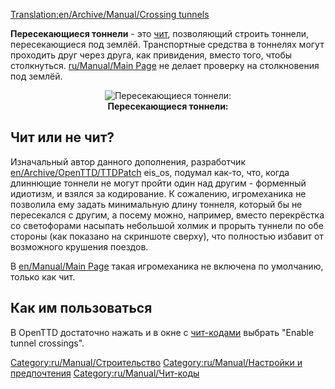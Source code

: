 [[Translation:en/Archive/Manual/Crossing tunnels]]

'''Пересекающиеся тоннели''' - это [[ru/Manual/Чит-коды|чит]], позволяющий строить тоннели, пересекающиеся под землёй. Транспортные средства в тоннелях могут проходить друг через друга, как привидения, вместо того, чтобы столкнуться. [[ru/Manual/Main Page]] не делает проверку на столкновения под землёй.

<center>[[File:en/Archive/Manual/Crossing Tunnels.png|right|frame|'''Пересекающиеся тоннели:''']]</center>

== Чит или не чит? ==

Изначальный автор данного дополнения, разработчик [[en/Archive/OpenTTD/TTDPatch]] eis_os, подумал как-то, что, когда длиннющие тоннели не могут пройти один над другим - форменный идиотизм, и взялся за кодирование. К сожалению, игромеханика не позволила ему задать минимальную длину тоннеля, который бы не пересекался с другим, а посему можно, например, вместо перекрёстка со светофорами насыпать небольшой холмик и прорыть туннели по обе стороны (как показано на скриншоте сверху), что полностью избавит от возможного крушения поездов.

В [[en/Manual/Main Page]] такая игромеханика не включена по умолчанию, только как чит.

== Как им пользоваться ==

В OpenTTD достаточно нажать {{en/Keypress|Ctrl|Alt|C}} и в окне с [[ru/Manual/Чит-коды|чит-кодами]] выбрать "Enable tunnel crossings".



[[Category:ru/Manual/Строительство]]
[[Category:ru/Manual/Настройки и предпочтения]]
[[Category:ru/Manual/Чит-коды]]